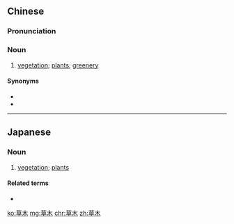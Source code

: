==Chinese==
{{zh-forms}}

===Pronunciation===
{{zh-pron
|m=cǎomù
|c=cou2 muk6
|h=pfs=chhó-muk
|mn=chháu-bo̍k
|cat=n
}}

===Noun===
{{zh-noun}}

# [[vegetation]]; [[plant]]s; [[greenery]]

====Synonyms====
* {{zh-l|綠色植物}}
* {{zh-l|植被}}

----

==Japanese==
{{ja-kanjitab|草|木}}

===Noun===
{{ja-noun|くさき}}

# [[vegetation]]; [[plant]]s

====Related terms====
* {{ja-r|草花|くさばな}}

[[ko:草木]]
[[mg:草木]]
[[chr:草木]]
[[zh:草木]]